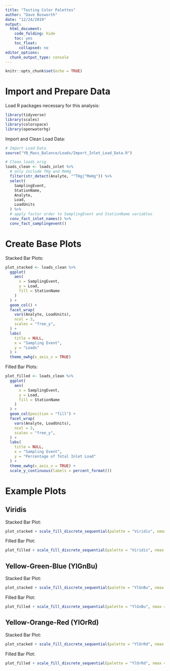 ---
title: "Testing Color Palettes"
author: "Dave Bosworth"
date: "12/24/2019"
output:
  html_document: 
    code_folding: hide
    toc: yes
    toc_float:
      collapsed: no
editor_options: 
  chunk_output_type: console
---

```{r setup, include=FALSE}
knitr::opts_chunk$set(echo = TRUE)
```

# Import and Prepare Data

Load R packages necessary for this analysis:
```{r load packages, message = FALSE, warning = FALSE}
library(tidyverse)
library(scales)
library(colorspace)
library(openwaterhg)
```

Import and Clean Load Data:
```{r import and clean load data, message = FALSE, warning = FALSE}
# Import Load Data
source("YB_Mass_Balance/Loads/Import_Inlet_Load_Data.R")

# Clean loads_orig
loads_clean <- loads_inlet %>% 
  # only include THg and MeHg
  filter(str_detect(Analyte, "^THg|^MeHg")) %>% 
  select(
    SamplingEvent,
    StationName,
    Analyte,
    Load,
    LoadUnits
  ) %>% 
  # apply factor order to SamplingEvent and StationName variables
  conv_fact_inlet_names() %>% 
  conv_fact_samplingevent()
```


# Create Base Plots

Stacked Bar Plots:
```{r base plot stacked}
plot_stacked <- loads_clean %>% 
  ggplot(
    aes(
      x = SamplingEvent,
      y = Load,
      fill = StationName
    )
  ) +
  geom_col() +
  facet_wrap(
    vars(Analyte, LoadUnits),
    ncol = 3, 
    scales = "free_y",
  ) +
  labs(
    title = NULL,
    x = "Sampling Event",
    y = "Loads"
  ) +
  theme_owhg(x_axis_v = TRUE)
```

Filled Bar Plots:
```{r base plot filled}
plot_filled <- loads_clean %>% 
  ggplot(
    aes(
      x = SamplingEvent,
      y = Load,
      fill = StationName
    )
  ) +
  geom_col(position = "fill") +
  facet_wrap(
    vars(Analyte, LoadUnits),
    ncol = 3, 
    scales = "free_y",
  ) +
  labs(
    title = NULL,
    x = "Sampling Event",
    y = "Percentage of Total Inlet Load"
  ) +
  theme_owhg(x_axis_v = TRUE) +
  scale_y_continuous(labels = percent_format())
```


# Example Plots

## Viridis

Stacked Bar Plot:
```{r plot stacked viridis, fig.width = 10, fig.height = 6}
plot_stacked + scale_fill_discrete_sequential(palette = "Viridis", nmax = 5)
```

Filled Bar Plot:
```{r plot filled viridis, fig.width = 10, fig.height = 6}
plot_filled + scale_fill_discrete_sequential(palette = "Viridis", nmax = 5)
```


## Yellow-Green-Blue (YlGnBu)

Stacked Bar Plot:
```{r plot stacked YlGnBu, fig.width = 10, fig.height = 6}
plot_stacked + scale_fill_discrete_sequential(palette = "YlGnBu", nmax = 6, order = 2:6)
```

Filled Bar Plot:
```{r plot filled YlGnBu, fig.width = 10, fig.height = 6}
plot_filled + scale_fill_discrete_sequential(palette = "YlGnBu", nmax = 6, order = 2:6)
```


## Yellow-Orange-Red (YlOrRd)

Stacked Bar Plot:
```{r plot stacked YlOrRd, fig.width = 10, fig.height = 6}
plot_stacked + scale_fill_discrete_sequential(palette = "YlOrRd", nmax = 6, order = 2:6)
```

Filled Bar Plot:
```{r plot filled YlOrRd, fig.width = 10, fig.height = 6}
plot_filled + scale_fill_discrete_sequential(palette = "YlOrRd", nmax = 6, order = 2:6)
```

